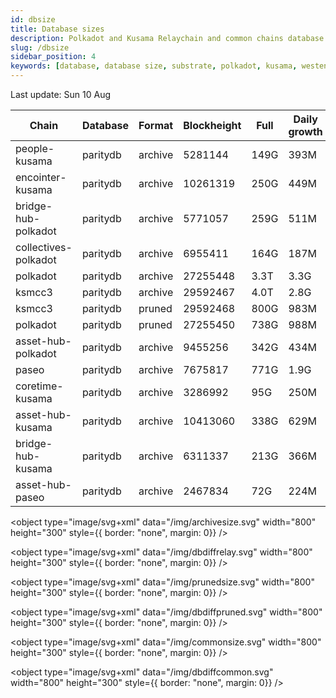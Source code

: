 ```yaml
---
id: dbsize
title: Database sizes
description: Polkadot and Kusama Relaychain and common chains database sizes
slug: /dbsize
sidebar_position: 4
keywords: [database, database size, substrate, polkadot, kusama, westend]
---
```



Last update: Sun 10 Aug

| Chain    | Database   | Format | Blockheight | Full         | Daily growth |
| ------------------------| ----------- | -------- | ------- | ---------- | ----- | 
| people-kusama | paritydb | archive | 5281144 | 149G | 393M |
| encointer-kusama | paritydb | archive | 10261319 | 250G | 449M |
| bridge-hub-polkadot | paritydb | archive | 5771057 | 259G | 511M |
| collectives-polkadot | paritydb | archive | 6955411 | 164G | 187M |
| polkadot | paritydb | archive | 27255448 | 3.3T | 3.3G |
| ksmcc3 | paritydb | archive | 29592467 | 4.0T | 2.8G |
| ksmcc3 | paritydb | pruned | 29592468 | 800G | 983M |
| polkadot | paritydb | pruned | 27255450 | 738G | 988M |
| asset-hub-polkadot | paritydb | archive | 9455256 | 342G | 434M |
| paseo | paritydb | archive | 7675817 | 771G | 1.9G |
| coretime-kusama | paritydb | archive | 3286992 | 95G | 250M |
| asset-hub-kusama | paritydb | archive | 10413060 | 338G | 629M |
| bridge-hub-kusama | paritydb | archive | 6311337 | 213G | 366M |
| asset-hub-paseo | paritydb | archive | 2467834 | 72G | 224M |
<object type="image/svg+xml" data="/img/archivesize.svg" width="800" height="300" style={{ border: "none", margin: 0}} />

<object type="image/svg+xml" data="/img/dbdiffrelay.svg" width="800" height="300" style={{ border: "none", margin: 0}} />

<object type="image/svg+xml" data="/img/prunedsize.svg" width="800" height="300" style={{ border: "none", margin: 0}} />

<object type="image/svg+xml" data="/img/dbdiffpruned.svg" width="800" height="300" style={{ border: "none", margin: 0}} />

<object type="image/svg+xml" data="/img/commonsize.svg" width="800" height="300" style={{ border: "none", margin: 0}} />

<object type="image/svg+xml" data="/img/dbdiffcommon.svg" width="800" height="300" style={{ border: "none", margin: 0}} />
